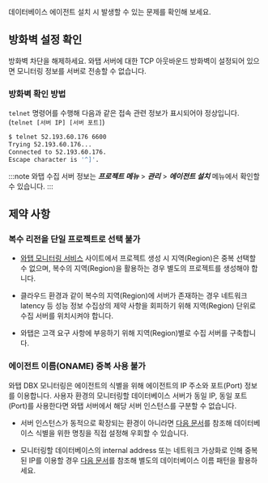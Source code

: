 데이터베이스 에이전트 설치 시 발생할 수 있는 문제를 확인해 보세요.

## 방화벽 설정 확인

방화벽 차단을 해제하세요. 와탭 서버에 대한 TCP 아웃바운드 방화벽이 설정되어 있으면 모니터링 정보를 서버로 전송할 수 없습니다.

### 방화벽 확인 방법
`telnet` 명령어를 수행해 다음과 같은 접속 관련 정보가 표시되어야 정상입니다. (`telnet [서버 IP] [서버 포트]`)

```bash title='예시'
$ telnet 52.193.60.176 6600
Trying 52.193.60.176...
Connected to 52.193.60.176.
Escape character is '^]'.
```

:::note
와탭 수집 서버 정보는 ***프로젝트 메뉴*** > ***관리*** > ***에이전트 설치*** 메뉴에서 확인할 수 있습니다.
:::


## 제약 사항

### 복수 리전을 단일 프로젝트로 선택 불가

* [와탭 모니터링 서비스](https://services.whatap.io) 사이트에서 프로젝트 생성 시 지역(Region)은 중복 선택할 수 없으며, 복수의 지역(Region)을 활용하는 경우 별도의 프로젝트를 생성해야 합니다.

* 클라우드 환경과 같이 복수의 지역(Region)에 서버가 존재하는 경우 네트워크 latency 등 성능 정보 수집상의 제약 사항을 회피하기 위해 지역(Region) 단위로 수집 서버를 위치시켜야 합니다.

* 와탭은 고객 요구 사항에 부응하기 위해 지역(Region)별로 수집 서버를 구축합니다.

### 에이전트 이름(ONAME) 중복 사용 불가

와탭 DBX 모니터링은 에이전트의 식별을 위해 에이전트의 IP 주소와 포트(Port) 정보를 이용합니다. 사용자 환경의 모니터링할 데이터베이스 서버가 동일 IP, 동일 포트(Port)를 사용한다면 와탭 서버에서 해당 서버 인스턴스를 구분할 수 없습니다.

* 서버 인스턴스가 동적으로 확장되는 환경이 아니라면 [다음 문서](agent-manage#custom-server-name)를 참조해 데이터베이스 식별을 위한 명칭을 직접 설정해 우회할 수 있습니다.

* 모니터링할 데이터베이스의 internal address 또는 네트워크 가상화로 인해 중복된 IP를 이용할 경우 [다음 문서](agent-manage#custom-server-name)를 참조해 별도의 데이터베이스 이름 패턴을 활용하세요.